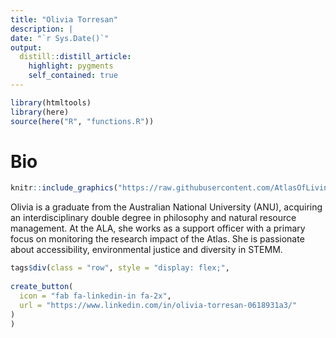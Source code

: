 ```yaml
---
title: "Olivia Torresan"
description: |
date: "`r Sys.Date()`"
output: 
  distill::distill_article:
    highlight: pygments
    self_contained: true
---
```

```r
library(htmltools)
library(here)
source(here("R", "functions.R"))
```
# Bio
:::float-image
```r
knitr::include_graphics("https://raw.githubusercontent.com/AtlasOfLivingAustralia/ala-labs/main/images/people/olivia.jpg")
```
Olivia is a graduate from the Australian National University (ANU), acquiring an interdisciplinary double degree in philosophy and natural resource management. At the ALA, she works as a support officer with a primary focus on monitoring the research impact of the Atlas. She is passionate about accessibility, environmental justice and diversity in STEMM.
```r
tags$div(class = "row", style = "display: flex;",
         
create_button(
  icon = "fab fa-linkedin-in fa-2x",
  url = "https://www.linkedin.com/in/olivia-torresan-0618931a3/"
)
)
```
:::
